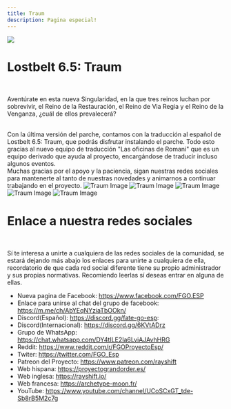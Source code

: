 ```yaml
---
title: Traum
description: Pagina especial!
---
```



<img src="/images/Traum.png" className="specialHero gradient-mask-b-70 " />

<Container>

# Lostbelt 6.5: Traum

<br />

Aventúrate en esta nueva Singularidad, en la que tres reinos luchan por sobrevivir, el Reino de la Restauración, el Reino de Via Regia y el Reino de la Venganza, ¿cuál de ellos prevalecerá?

<br />
Con la última versión del parche, contamos con la traducción al español de Lostbelt 6.5: Traum, que podrás disfrutar instalando el parche.
Todo esto gracias al nuevo equipo de traducción "Las oficinas de Romani" que es un equipo derivado que ayuda al proyecto, encargándose de traducir incluso algunos eventos.

<br />
Muchas gracias por el apoyo y la paciencia, sigan nuestras redes sociales para mantenerte al tanto de nuestras novedades y animarnos a continuar trabajando en el proyecto.
</Container>

<Carousel>
  <img className="panel" src="/images/traum/1.jpg" alt="Traum Image" />
  <img className="panel" src="/images/traum/2.jpg" alt="Traum Image" />
  <img className="panel" src="/images/traum/3.jpg" alt="Traum Image" />
  <img className="panel" src="/images/traum/4.jpg" alt="Traum Image" />
  <img className="panel" src="/images/traum/5.jpg" alt="Traum Image" />
</Carousel>

<Container>
<br />

# Enlace a nuestra redes sociales

<br />

Sí te interesa a unirte a cualquiera de las redes sociales de la comunidad, se estará dejando más abajo los enlaces para unirte a cualquiera de ella, recordatorio de que cada red social diferente tiene su propio administrador y sus propias normativas. Recomiendo leerlas sí deseas entrar en alguna de ellas.

- Nueva pagina de Facebook: https://www.facebook.com/FGO.ESP
- Enlace para unirse al chat del grupo de facebook: https://m.me/ch/AbYEqNYziaTbOOkn/
- Discord(Español): https://discord.gg/fate-go-esp:
- Discord(Internacional): https://discord.gg/6KVtADrz
- Grupo de WhatsApp: https://chat.whatsapp.com/DY4tILE2Ia6LviAJAvhHRG
- Reddit: https://www.reddit.com/r/FGOProyectoEsp/
- Twiter: https://twitter.com/FGO_Esp
- Patreon del Proyecto: https://www.patreon.com/rayshift
- Web hispana: https://proyectograndorder.es/
- Web inglesa: https://rayshift.io/
- Web francesa: https://archetype-moon.fr/
- YouTube:
  https://www.youtube.com/channel/UCoSCxGT_tde-Sb8rB5M2c7g

<br />

</Container>
